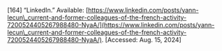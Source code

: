 \[164\]	“LinkedIn.” Available: [https://www.linkedin.com/posts/yann-lecun\_current-and-former-colleagues-of-the-french-activity-7200524405267988480-NyaA/](https://www.linkedin.com/posts/yann-lecun\_current-and-former-colleagues-of-the-french-activity-7200524405267988480-NyaA/). \[Accessed: Aug. 15, 2024\]